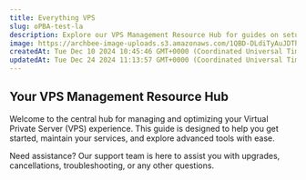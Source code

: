 ```yaml
---
title: Everything VPS
slug: oPBA-test-la
description: Explore our VPS Management Resource Hub for guides on setup, management, and troubleshooting. Find answers to FAQs, learn about IP address changes, OS reinstallations, and more. Optimize your VPS hosting experience with EDIS Global.
image: https://archbee-image-uploads.s3.amazonaws.com/1QBD-DLdiTyAuJDThr9g_/MXxPFEo5K3Z2iEf8A54h0_edis-global-docs.png
createdAt: Tue Dec 10 2024 10:45:46 GMT+0000 (Coordinated Universal Time)
updatedAt: Tue Dec 24 2024 11:13:57 GMT+0000 (Coordinated Universal Time)
---
```


## Your VPS Management Resource Hub

Welcome to the central hub for managing and optimizing your Virtual Private Server (VPS) experience. This guide is designed to help you get started, maintain your services, and explore advanced tools with ease.

Need assistance? Our support team is here to assist you with upgrades, cancellations, troubleshooting, or any other questions.

<CardGroup cols={3}>
  <Card title="Get Started with Your VPS" href="/check-your-inbox" description="New to VPS? Explore essential steps to set up and start using your service seamlessly." icon="https://cdn.sanity.io/images/zo1bnlq1/production/526af22c199a9a5eb3b6845f4422c44f14782fb4-24x24.svg" />

  <Card title="Effortless VPS Management" href="/getting-started/vps-management-portal" description="Control everything from SSH to noVNC, RDP, and power settings in one central hub." icon="https://cdn.sanity.io/images/zo1bnlq1/production/3f7afbb040b06fcf165a8dce32feee72cb5375d7-24x24.svg" />

  <Card title="VPS FAQs" href="/getting-started/what-is-a-virtual-private-server" description="Get quick answers to your most common VPS questions and issues." icon="https://cdn.sanity.io/images/zo1bnlq1/production/aa7ceee391d8a42d8acda962f6bb12ae202359ae-24x24.svg" />

  <Card title="IP Address Change" href="/change-ip-address" description="Change your IPv4 address within the first 24 hours of delivery." icon="https://cdn.sanity.io/images/zo1bnlq1/production/607f4779cab45ceea02800081d5818f7babb2b8c-24x24.svg" />

  <Card title="Reinstall VPS" href="/autoinstall-reinstall-install-vps-linux-windows" description="Install an OS of choice: Ubuntu, Debian, AlmaLinux, Windows - your call." icon="https://cdn.sanity.io/images/zo1bnlq1/production/8b1af82b8ad7db534d65ebad8cb4f07d7526a627-24x24.svg" />

  <Card title="MikroTik RouterOS" href="/install-mikrotik-routeros-on-edis-vps" description="All the settings and guides to install MikroTik RouterOS / MikroTik CHR on your EDIS Global VPS." icon="https://cdn.sanity.io/images/zo1bnlq1/production/8bfca19318785c1a4b724622338e5dbbccecc2c2-24x24.svg" />
</CardGroup>